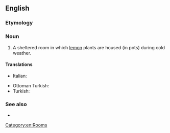 ==English==

===Etymology===
{{suffix|en|lemon|ary}}

===Noun===
{{en-noun}}

# A sheltered room in which [[lemon]] plants are housed (in pots) during cold weather.

====Translations====
{{trans-top|A room in which lemon plants are housed}}
* Italian: {{t|it|limonaia|f}}
{{trans-mid}}
* Ottoman Turkish: {{t|ota|لیمونلق|tr=limonluk}}
* Turkish: {{t+|tr|limonluk}}
{{trans-bottom}}

===See also===
* {{l|en|orangery}}

[[Category:en:Rooms]]